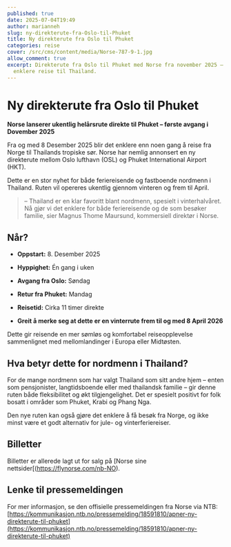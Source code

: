```yaml
---
published: true
date: 2025-07-04T19:49
author: marianneh
slug: ny-direkterute-fra-Oslo-til-Phuket
title: Ny direkterute fra Oslo til Phuket
categories: reise
cover: /src/cms/content/media/Norse-787-9-1.jpg
allow_comment: true
excerpt: Direkterute fra Oslo til Phuket med Norse fra november 2025 –
  enklere reise til Thailand.
---
```

# Ny direkterute fra Oslo til Phuket

**Norse lanserer ukentlig helårsrute direkte til Phuket – første avgang i Dovember 2025**

Fra og med 8 Desember 2025 blir det enklere enn noen gang å reise fra Norge til Thailands tropiske sør. Norse har nemlig annonsert en ny direkterute mellom Oslo lufthavn (OSL) og Phuket International Airport (HKT).

Dette er en stor nyhet for både feriereisende og fastboende nordmenn i Thailand. Ruten vil opereres ukentlig gjennom vinteren og frem til April.

> – Thailand er en klar favoritt blant nordmenn, spesielt i vinterhalvåret. Nå gjør vi det enklere for både feriereisende og de som besøker familie, sier Magnus Thome Maursund, kommersiell direktør i Norse.

## Når?

- **Oppstart:** 8. Desember 2025
- **Hyppighet:** Én gang i uken  
- **Avgang fra Oslo:** Søndag  
- **Retur fra Phuket:** Mandag  
- **Reisetid:** Cirka 11 timer direkte

- **Greit å merke seg at dette er en vinterrute frem til og med 8 April 2026**

Dette gir reisende en mer sømløs og komfortabel reiseopplevelse sammenlignet med mellomlandinger i Europa eller Midtøsten.

## Hva betyr dette for nordmenn i Thailand?
For de mange nordmenn som har valgt Thailand som sitt andre hjem – enten som pensjonister, langtidsboende eller med thailandsk familie – gir denne ruten både fleksibilitet og økt tilgjengelighet. Det er spesielt positivt for folk bosatt i områder som Phuket, Krabi og Phang Nga.

Den nye ruten kan også gjøre det enklere å få besøk fra Norge, og ikke minst være et godt alternativ for jule- og vinterferiereiser.

## Billetter
Billetter er allerede lagt ut for salg på [Norse sine nettsider[(https://flynorse.com/nb-NO).

## Lenke til pressemeldingen
For mer informasjon, se den offisielle pressemeldingen fra Norse via NTB:  
[https://kommunikasjon.ntb.no/pressemelding/18591810/apner-ny-direkterute-til-phuket](https://kommunikasjon.ntb.no/pressemelding/18591810/apner-ny-direkterute-til-phuket)
